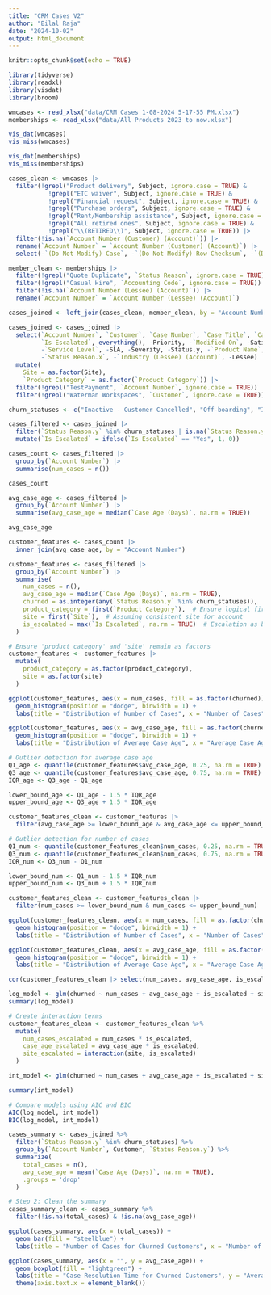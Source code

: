 ```yaml
---
title: "CRM Cases V2"
author: "Bilal Raja"
date: "2024-10-02"
output: html_document
---
```


```r
knitr::opts_chunk$set(echo = TRUE)
```

```r
library(tidyverse)
library(readxl)
library(visdat)
library(broom)
```

```r
wmcases <- read_xlsx("data/CRM Cases 1-08-2024 5-17-55 PM.xlsx")
memberships <- read_xlsx("data/All Products 2023 to now.xlsx")

```

```r
vis_dat(wmcases)
vis_miss(wmcases)

vis_dat(memberships)
vis_miss(memberships)

```

```r
cases_clean <- wmcases |>
  filter(!grepl("Product delivery", Subject, ignore.case = TRUE) &
           !grepl("ETC waiver", Subject, ignore.case = TRUE) &
           !grepl("Financial request", Subject, ignore.case = TRUE) &
           !grepl("Purchase orders", Subject, ignore.case = TRUE) &
           !grepl("Rent/Membership assistance", Subject, ignore.case = TRUE) &
           !grepl("All retired ones", Subject, ignore.case = TRUE) &
           !grepl("\\(RETIRED\\)", Subject, ignore.case = TRUE)) |>
  filter(!is.na(`Account Number (Customer) (Account)`)) |>
  rename(`Account Number` = `Account Number (Customer) (Account)`) |>
  select(-`(Do Not Modify) Case`, -`(Do Not Modify) Row Checksum`, -`(Do Not Modify) Modified On`)

member_clean <- memberships |>
  filter(!grepl("Quote Duplicate", `Status Reason`, ignore.case = TRUE)) |>
  filter(!grepl("Casual Hire", `Accounting Code`, ignore.case = TRUE)) |>
  filter(!is.na(`Account Number (Lessee) (Account)`)) |>
  rename(`Account Number` = `Account Number (Lessee) (Account)`)

```

```r
cases_joined <- left_join(cases_clean, member_clean, by = "Account Number")

```

```r
cases_joined <- cases_joined |>
  select(`Account Number`, `Customer`, `Case Number`, `Case Title`, `Case Age`, `Case Age (Days)`, 
         `Is Escalated`, everything(), -Priority, -`Modified On`, -Satisfaction, -`Sentiment Value`, 
         -`Service Level`, -SLA, -Severity, -Status.y, -`Product Name`, -Location, -`Accounting Code`, 
         -`Status Reason.x`, -`Industry (Lessee) (Account)`, -Lessee) |>
  mutate(
    Site = as.factor(Site),
    `Product Category` = as.factor(`Product Category`)) |>
  filter(!grepl("TestPayment", `Account Number`, ignore.case = TRUE)) |>
  filter(!grepl("Waterman Workspaces", `Customer`, ignore.case = TRUE))

```

```r
churn_statuses <- c("Inactive - Customer Cancelled", "Off-boarding", "Inactive")

cases_filtered <- cases_joined |>
  filter(`Status Reason.y` %in% churn_statuses | is.na(`Status Reason.y`)) |>
  mutate(`Is Escalated` = ifelse(`Is Escalated` == "Yes", 1, 0))

```

```r
cases_count <- cases_filtered |>
  group_by(`Account Number`) |>
  summarise(num_cases = n())

cases_count
```

```r
avg_case_age <- cases_filtered |>
  group_by(`Account Number`) |>
  summarise(avg_case_age = median(`Case Age (Days)`, na.rm = TRUE))

avg_case_age
```


```r
customer_features <- cases_count |>
  inner_join(avg_case_age, by = "Account Number")
```

```r
customer_features <- cases_filtered |>
  group_by(`Account Number`) |>
  summarise(
    num_cases = n(),
    avg_case_age = median(`Case Age (Days)`, na.rm = TRUE),
    churned = as.integer(any(`Status Reason.y` %in% churn_statuses)),
    product_category = first(`Product Category`),  # Ensure logical first() use
    site = first(`Site`),  # Assuming consistent site for account
    is_escalated = max(`Is Escalated`, na.rm = TRUE)  # Escalation as binary
  )

# Ensure 'product_category' and 'site' remain as factors
customer_features <- customer_features |>
  mutate(
    product_category = as.factor(product_category),
    site = as.factor(site)
  )

```

```r
ggplot(customer_features, aes(x = num_cases, fill = as.factor(churned))) +
  geom_histogram(position = "dodge", binwidth = 1) +
  labs(title = "Distribution of Number of Cases", x = "Number of Cases", fill = "Churned")

ggplot(customer_features, aes(x = avg_case_age, fill = as.factor(churned))) +
  geom_histogram(position = "dodge", binwidth = 1) +
  labs(title = "Distribution of Average Case Age", x = "Average Case Age (Days)", fill = "Churned")

```

```r
# Outlier detection for average case age
Q1_age <- quantile(customer_features$avg_case_age, 0.25, na.rm = TRUE)
Q3_age <- quantile(customer_features$avg_case_age, 0.75, na.rm = TRUE)
IQR_age <- Q3_age - Q1_age

lower_bound_age <- Q1_age - 1.5 * IQR_age
upper_bound_age <- Q3_age + 1.5 * IQR_age

customer_features_clean <- customer_features |>
  filter(avg_case_age >= lower_bound_age & avg_case_age <= upper_bound_age)

# Outlier detection for number of cases
Q1_num <- quantile(customer_features_clean$num_cases, 0.25, na.rm = TRUE)
Q3_num <- quantile(customer_features_clean$num_cases, 0.75, na.rm = TRUE)
IQR_num <- Q3_num - Q1_num

lower_bound_num <- Q1_num - 1.5 * IQR_num
upper_bound_num <- Q3_num + 1.5 * IQR_num

customer_features_clean <- customer_features_clean |>
  filter(num_cases >= lower_bound_num & num_cases <= upper_bound_num)

```

```r
ggplot(customer_features_clean, aes(x = num_cases, fill = as.factor(churned))) +
  geom_histogram(position = "dodge", binwidth = 1) +
  labs(title = "Distribution of Number of Cases", x = "Number of Cases", fill = "Churned")

ggplot(customer_features_clean, aes(x = avg_case_age, fill = as.factor(churned))) +
  geom_histogram(position = "dodge", binwidth = 1) +
  labs(title = "Distribution of Average Case Age", x = "Average Case Age (Days)", fill = "Churned")
```

```r
cor(customer_features_clean |> select(num_cases, avg_case_age, is_escalated, churned))

```

```r
log_model <- glm(churned ~ num_cases + avg_case_age + is_escalated + site, data = customer_features_clean, family = binomial)
summary(log_model)

```

```r
# Create interaction terms
customer_features_clean <- customer_features_clean %>%
  mutate(
    num_cases_escalated = num_cases * is_escalated,
    case_age_escalated = avg_case_age * is_escalated,
    site_escalated = interaction(site, is_escalated)
  )

```


```r
int_model <- glm(churned ~ num_cases + avg_case_age + is_escalated + site + num_cases_escalated + case_age_escalated, data = customer_features_clean, family = binomial)

summary(int_model)
```

```r
# Compare models using AIC and BIC
AIC(log_model, int_model)
BIC(log_model, int_model)

```


```r
cases_summary <- cases_joined %>%
  filter(`Status Reason.y` %in% churn_statuses) %>%
  group_by(`Account Number`, Customer, `Status Reason.y`) %>%
  summarize(
    total_cases = n(),
    avg_case_age = mean(`Case Age (Days)`, na.rm = TRUE),
    .groups = 'drop'
  )

# Step 2: Clean the summary
cases_summary_clean <- cases_summary %>%
  filter(!is.na(total_cases) & !is.na(avg_case_age))

ggplot(cases_summary, aes(x = total_cases)) +
  geom_bar(fill = "steelblue") +
  labs(title = "Number of Cases for Churned Customers", x = "Number of Cases", y = "Count of Customers")

ggplot(cases_summary, aes(x = "", y = avg_case_age)) +
  geom_boxplot(fill = "lightgreen") +
  labs(title = "Case Resolution Time for Churned Customers", y = "Average Case Age (Days)") +
  theme(axis.text.x = element_blank())

```


